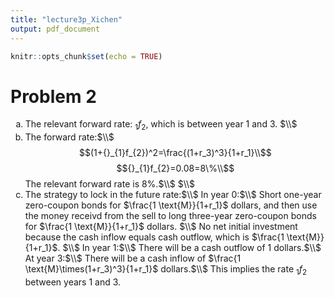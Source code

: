 ```yaml
---
title: "lecture3p_Xichen"
output: pdf_document
---
```


```r
knitr::opts_chunk$set(echo = TRUE)
```


# Problem 2

(a) The relevant forward rate: ${}_{1}f_{2}$, which is between year 1 and 3.
$\\$
(b) The forward rate:$\\$
$$(1+{}_{1}f_{2})^2=\frac{(1+r_3)^3}{1+r_1}\\$$
$${}_{1}f_{2}=0.08=8\%\\$$
The relevant forward rate is 8%.$\\$
$\\$
(c) The strategy to lock in the future rate:$\\$
In year 0:$\\$
Short one-year zero-coupon bonds for $\frac{1 \text{M}}{1+r_1}$ dollars, and then use the money receivd from the sell to long three-year zero-coupon bonds for $\frac{1 \text{M}}{1+r_1}$ dollars. $\\$
No net initial investment because the cash inflow equals cash outflow, which is $\frac{1 \text{M}}{1+r_1}$. $\\$
In year 1:$\\$
There will be a cash outflow of 1\text{M} dollars.$\\$
At year 3:$\\$ 
There will be a cash inflow of $\frac{1 \text{M}\times(1+r_3)^3}{1+r_1}$ dollars.$\\$
This implies the rate ${}_{1}f_{2}$ between years 1 and 3.



